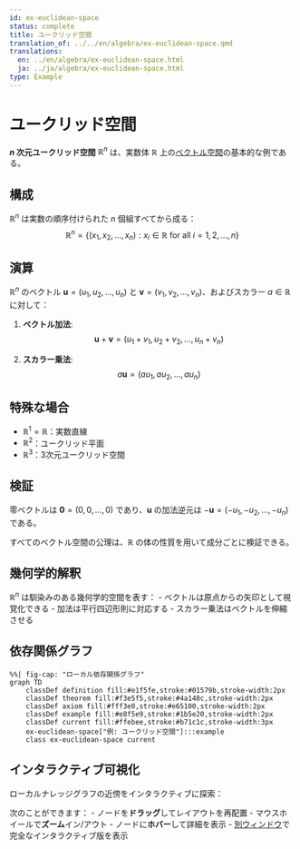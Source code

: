 ```yaml
---
id: ex-euclidean-space
status: complete
title: ユークリッド空間
translation_of: ../../en/algebra/ex-euclidean-space.qmd
translations:
  en: ../en/algebra/ex-euclidean-space.html
  ja: ../ja/algebra/ex-euclidean-space.html
type: Example
---
```


# ユークリッド空間 {#ex-euclidean-space}

**$n$ 次元ユークリッド空間** $\mathbb{R}^n$ は、実数体 $\mathbb{R}$ 上の[ベクトル空間](def-vector-space.qmd)の基本的な例である。

## 構成

$\mathbb{R}^n$ は実数の順序付けられた $n$ 個組すべてから成る：
$$\mathbb{R}^n = \{(x_1, x_2, \ldots, x_n) : x_i \in \mathbb{R} \text{ for all } i = 1, 2, \ldots, n\}$$

## 演算

$\mathbb{R}^n$ のベクトル $\mathbf{u} = (u_1, u_2, \ldots, u_n)$ と $\mathbf{v} = (v_1, v_2, \ldots, v_n)$、およびスカラー $a \in \mathbb{R}$ に対して：

1. **ベクトル加法**:
   $$\mathbf{u} + \mathbf{v} = (u_1 + v_1, u_2 + v_2, \ldots, u_n + v_n)$$

2. **スカラー乗法**:
   $$a\mathbf{u} = (au_1, au_2, \ldots, au_n)$$

## 特殊な場合

- $\mathbb{R}^1 = \mathbb{R}$：実数直線
- $\mathbb{R}^2$：ユークリッド平面
- $\mathbb{R}^3$：3次元ユークリッド空間

## 検証

零ベクトルは $\mathbf{0} = (0, 0, \ldots, 0)$ であり、$\mathbf{u}$ の加法逆元は $-\mathbf{u} = (-u_1, -u_2, \ldots, -u_n)$ である。

すべてのベクトル空間の公理は、$\mathbb{R}$ の体の性質を用いて成分ごとに検証できる。

## 幾何学的解釈

$\mathbb{R}^n$ は馴染みのある幾何学的空間を表す：
- ベクトルは原点からの矢印として視覚化できる
- 加法は平行四辺形則に対応する
- スカラー乗法はベクトルを伸縮させる

## 依存関係グラフ

```mermaid
%%| fig-cap: "ローカル依存関係グラフ"
graph TD
    classDef definition fill:#e1f5fe,stroke:#01579b,stroke-width:2px
    classDef theorem fill:#f3e5f5,stroke:#4a148c,stroke-width:2px
    classDef axiom fill:#fff3e0,stroke:#e65100,stroke-width:2px
    classDef example fill:#e8f5e9,stroke:#1b5e20,stroke-width:2px
    classDef current fill:#ffebee,stroke:#b71c1c,stroke-width:3px
    ex-euclidean-space["例: ユークリッド空間"]:::example
    class ex-euclidean-space current
```

## インタラクティブ可視化

ローカルナレッジグラフの近傍をインタラクティブに探索：

::: {.graph-viz data-id="ex-euclidean-space" data-width="700" data-height="500"}
:::

次のことができます：
- ノードを**ドラッグ**してレイアウトを再配置
- マウスホイールで**ズーム**イン/アウト
- ノードに**ホバー**して詳細を表示
- [別ウィンドウ](../../output/interactive/ja/ex-euclidean-space.html){target="_blank"}で完全なインタラクティブ版を表示
